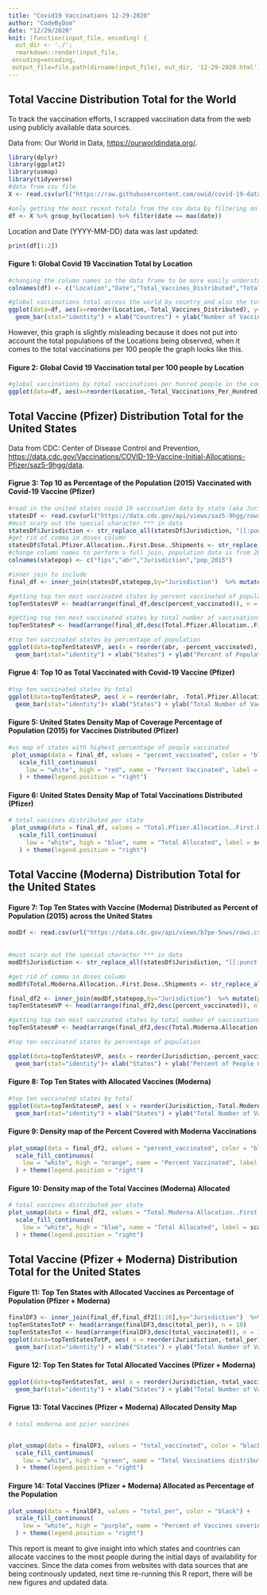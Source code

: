 ```yaml
---
title: "Covid19 Vaccinations 12-29-2020"
author: "CodeByDom"
date: "12/29/2020"
knit: (function(input_file, encoding) {
  out_dir <- './';
  rmarkdown::render(input_file,
 encoding=encoding,
 output_file=file.path(dirname(input_file), out_dir, '12-29-2020.html'))})
---
```

## Total Vaccine Distribution Total for the World 
To track the vaccination efforts, I scrapped vaccination data from the web using publicly available data sources. 

Data from: Our World in Data, <https://ourworldindata.org/>.
```r
library(dplyr)
library(ggplot2)
library(usmap)
library(tidyverse)
#data from csv file 
X <- read.csv(url("https://raw.githubusercontent.com/owid/covid-19-data/master/public/data/vaccinations/vaccinations.csv"))

#only getting the most recent totals from the csv data by filtering on the max date
df <- X %>% group_by(location) %>% filter(date == max(date))
```
Location and Date (YYYY-MM-DD) data was last updated:
```r
print(df[1:2])
```

#### Figure 1: Global Covid 19 Vaccination Total by Location
```r

#changing the column names in the data frame to be more easily understanable
colnames(df) <- c("Location","Date","Total_Vaccines_Distributed","Total_Vaccinations_Per_Hundred")

#global vaccinations total across the world by country and also the total distributed in the world (most up to date from data source)
ggplot(data=df, aes(x=reorder(Location,-Total_Vaccines_Distributed), y=Total_Vaccines_Distributed, fill=Location)) +
  geom_bar(stat="identity") + xlab("Countres") + ylab("Number of Vaccines")
```

However, this graph is slightly misleading because it does not put into account the total populations of the Locations being observed, when it comes to the total vaccinations per 100 people the graph looks like this.

#### Figure 2: Global Covid 19 Vaccination total per 100 people by Location
```r
#global vaccinations by total vaccinations per hunred people in the country
ggplot(data=df, aes(x=reorder(Location,-Total_Vaccinations_Per_Hundred), y=Total_Vaccinations_Per_Hundred, fill=Location)) + geom_bar(stat="identity") + xlab("Countres") + ylab("Number of Vaccines per Hundred People")
```

## Total Vaccine (Pfizer) Distribution Total for the United States 
Data from CDC: Center of Disease Control and Prevention, <https://data.cdc.gov/Vaccinations/COVID-19-Vaccine-Initial-Allocations-Pfizer/saz5-9hgg/data>.

#### Figrue 3: Top 10 as Percentage of the Population (2015) Vaccinated with Covid-19 Vaccine (Pfizer)
```r

#read in the united states covid 19 vaccination data by state (aka Jurisdiction)
statesDf <- read.csv(url("https://data.cdc.gov/api/views/saz5-9hgg/rows.csv?accessType=DOWNLOAD"))
#must scarp out the special character *** in data
statesDf$Jurisdiction <- str_replace_all(statesDf$Jurisdiction, "[[:punct:]]", "")
#get rid of comma in doses column
statesDf$Total.Pfizer.Allocation..First.Dose..Shipments <- str_replace_all(statesDf$Total.Pfizer.Allocation..First.Dose..Shipments, "[[:punct:]]", "") %>% strtoi()
#change column names to perform a full join, population data is from 2015
colnames(statepop) <- c("fips","abr","Jurisdiction","pop_2015")

#inner join to include
final_df <- inner_join(statesDf,statepop,by="Jurisdiction")  %>% mutate(percent_vaccinated = (Total.Pfizer.Allocation..First.Dose..Shipments/pop_2015)*100)

#getting top ten most vaccinated states by percent vaccinated of population
topTenStatesVP <- head(arrange(final_df,desc(percent_vaccinated)), n = 10)

#getting top ten most vaccinated states by total number of vaccinations
topTenStatesP <- head(arrange(final_df,desc(Total.Pfizer.Allocation..First.Dose..Shipments)), n = 10)

#top ten vaccinated states by percentage of population
ggplot(data=topTenStatesVP, aes(x = reorder(abr, -percent_vaccinated), y=percent_vaccinated, fill=abr)) +
  geom_bar(stat="identity") + xlab("States") + ylab("Percent of Population Covered By Distributed Vaccines")

```

#### Figrue 4: Top 10 as Total Vaccinated with Covid-19 Vaccine (Pfizer)

```r
#top ten vaccinated states by total
ggplot(data=topTenStatesP, aes( x = reorder(abr, -Total.Pfizer.Allocation..First.Dose..Shipments), y = Total.Pfizer.Allocation..First.Dose..Shipments, fill=abr)) +
  geom_bar(stat="identity")+ xlab("States") + ylab("Total Number of Vaccines")
```

#### Figure 5: United States Density Map of Coverage Percentage of Population (2015) for Vaccines Distributed (Pfizer)
```r
#us map of states with highest percentage of people vaccinated 
 plot_usmap(data = final_df, values = "percent_vaccinated", color = "black") + 
   scale_fill_continuous(
     low = "white", high = "red", name = "Percent Vaccinated", label = scales::comma
   ) + theme(legend.position = "right")
```

#### Figure 6: United States Density Map of Total Vaccinations Distributed (Pfizer)
```r
# total vaccines distributed per state
 plot_usmap(data = final_df, values = "Total.Pfizer.Allocation..First.Dose..Shipments", color = "black") + 
   scale_fill_continuous(
     low = "white", high = "blue", name = "Total Allocated", label = scales::comma
   ) + theme(legend.position = "right")

```


## Total Vaccine (Moderna) Distribution Total for the United States 

#### Figure 7: Top Ten States with Vaccine (Moderna) Distributed as Percent of Population (2015) across the United States
```r
modDf <- read.csv(url("https://data.cdc.gov/api/views/b7pe-5nws/rows.csv?accessType=DOWNLOAD"))
 
 
#must scarp out the special character *** in data
modDf$Jurisdiction <- str_replace_all(statesDf$Jurisdiction, "[[:punct:]]", "")

#get rid of comma in doses column
modDf$Total.Moderna.Allocation..First.Dose..Shipments <- str_replace_all(modDf$Total.Moderna.Allocation..First.Dose..Shipments, "[[:punct:]]", "") %>% strtoi()

final_df2 <- inner_join(modDf,statepop,by="Jurisdiction")  %>% mutate(percent_vaccinated = (Total.Moderna.Allocation..First.Dose..Shipments/pop_2015)*100)
topTenStatesmVP <- head(arrange(final_df2,desc(percent_vaccinated)), n = 10)

#getting top ten most vaccinated states by total number of vaccinations
topTenStatesmP <- head(arrange(final_df2,desc(Total.Moderna.Allocation..First.Dose..Shipments)), n = 10)

#top ten vaccinated states by percentage of population

ggplot(data=topTenStatesVP, aes(x = reorder(Jurisdiction,-percent_vaccinated), y=percent_vaccinated, fill=Jurisdiction)) +
  geom_bar(stat="identity")+ xlab("States") + ylab("Percent of People Covered By Distributed Vaccine")

```

#### Figure 8: Top Ten States with Allocated Vaccines (Moderna)

```r
#top ten vaccinated states by total
ggplot(data=topTenStatesmP, aes( x = reorder(Jurisdiction,-Total.Moderna.Allocation..First.Dose..Shipments), y = Total.Moderna.Allocation..First.Dose..Shipments, fill=Jurisdiction)) +
  geom_bar(stat="identity") + xlab("States") + ylab("Total Number of Vaccines")

```

#### Figure 9: Density map of the Percent Covered with Moderna Vaccinations 

```r
plot_usmap(data = final_df2, values = "percent_vaccinated", color = "black") + 
  scale_fill_continuous(
    low = "white", high = "orange", name = "Percent Vaccinated", label = scales::comma
  ) + theme(legend.position = "right")

```

#### Figure 10: Density map of the Total Vaccines (Moderna) Allocated
```r
# total vaccines distributed per state
plot_usmap(data = final_df2, values = "Total.Moderna.Allocation..First.Dose..Shipments", color = "black") + 
  scale_fill_continuous(
    low = "white", high = "blue", name = "Total Allocated", label = scales::comma
  ) + theme(legend.position = "right")

```

## Total Vaccine (Pfizer + Moderna) Distribution Total for the United States 

#### Figure 11: Top Ten States with Allocated Vaccines as Percentage of Population (Pfizer + Moderna)

```r


finalDF3 <- inner_join(final_df,final_df2[1:10],by="Jurisdiction")  %>% mutate(total_vaccinated = Total.Moderna.Allocation..First.Dose..Shipments+Total.Pfizer.Allocation..First.Dose..Shipments,total_per = total_vaccinated/pop_2015*100)
topTenStatesTotP <- head(arrange(finalDF3,desc(total_per)), n = 10)
topTenStatesTot <- head(arrange(finalDF3,desc(total_vaccinated)), n = 10)
ggplot(data=topTenStatesTotP, aes( x = reorder(Jurisdiction,-total_per), y = total_per, fill=Jurisdiction)) +
  geom_bar(stat="identity") + xlab("States") + ylab("Total Number of Vaccines Distributed as Percent of Population")

```

#### Figure 12: Top Ten States for Total Allocated Vaccines  (Pfizer + Moderna)

```r
ggplot(data=topTenStatesTot, aes( x = reorder(Jurisdiction,-total_vaccinated), y = total_vaccinated, fill=Jurisdiction)) +
  geom_bar(stat="identity") + xlab("States") + ylab("Total Number of Vaccines Distributed")
```



#### Figrue 13: Total Vaccines (Pfizer + Moderna) Allocated Density Map
```r

# total moderna and pzier vaccines 


plot_usmap(data = finalDF3, values = "total_vaccinated", color = "black") + 
  scale_fill_continuous(
    low = "white", high = "green", name = "Total Vaccinations distributed (Pfizer+Moderna)", label = scales::comma
  ) + theme(legend.position = "right")

```

#### Firgure 14: Total Vaccines (Pfizer + Moderna) Allocated as Percentage of the Population
```r
plot_usmap(data = finalDF3, values = "total_per", color = "black") + 
  scale_fill_continuous(
    low = "white", high = "purple", name = "Percent of Vaccines covering Population (Pfizer+Moderna)", label = scales::comma
  ) + theme(legend.position = "right")
```

This report is meant to give insight into which states and countries can allocate vaccines to the most people during the initial days of availability for vaccines. Since the data comes from websites with data sources that are being continously updated, next time re-running this R report, there will be new figures and updated data. 

